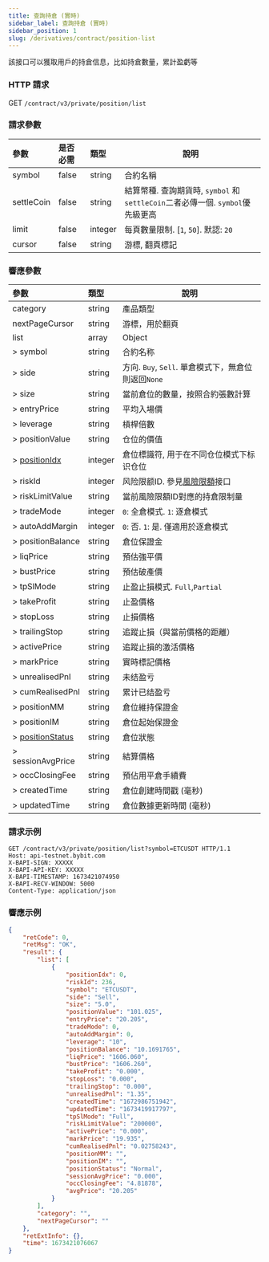 ```yaml
---
title: 查詢持倉 (實時)
sidebar_label: 查詢持倉 (實時)
sidebar_position: 1
slug: /derivatives/contract/position-list
---
```


該接口可以獲取用戶的持倉信息，比如持倉數量，累計盈虧等

### HTTP 請求
GET `/contract/v3/private/position/list`

### 請求參數
| 參數 | 是否必需 | 類型 | 說明|
|:----- |:-------|:-----|------ |
|symbol |false |string |合約名稱 |
|settleCoin |false |string |結算幣種. 查詢期貨時, `symbol` 和 `settleCoin`二者必傳一個. `symbol`優先級更高 |
|limit |false |integer |每頁數量限制. [`1`, `50`]. 默認: `20`|
|cursor |false |string |游標, 翻頁標記 |

### 響應參數
| 參數 | 類型 | 說明|
|:----- |:-----|------ |
|category |string |產品類型 |
|nextPageCursor |string |游標，用於翻頁 |
|list |array |Object |
|> symbol |string |合約名称 |
|> side |string |方向. `Buy`, `Sell`. 單倉模式下，無倉位則返回`None` |
|> size |string |當前倉位的數量，按照合約張數計算 |
|> entryPrice |string |平均入場價 |
|> leverage |string |槓桿倍數 |
|> positionValue |string |仓位的價值 |
|> [positionIdx](../enum#positionidx) |integer |倉位標識符, 用于在不同仓位模式下标识仓位|
|> riskId |integer |风险限额ID. 參見[風險限額](../public/risk-limit#)接口 |
|> riskLimitValue |string |當前風險限額ID對應的持倉限制量 |
|> tradeMode |integer |`0`: 全倉模式. `1`: 逐倉模式 |
|> autoAddMargin |integer |`0`: 否. `1`: 是. 僅適用於逐倉模式 |
|> positionBalance |string |倉位保證金 |
|> liqPrice |string |預估強平價 |
|> bustPrice |string |預估破產價 |
|> tpSlMode |string |止盈止損模式. `Full`,`Partial` |
|> takeProfit |string |止盈價格 |
|> stopLoss |string |止損價格 |
|> trailingStop |string |追蹤止損（與當前價格的距離） |
|> activePrice |string |追蹤止損的激活價格 |
|> markPrice |string |實時標記價格 |
|> unrealisedPnl |string |未结盈亏 |
|> cumRealisedPnl |string |累计已结盈亏 |
|> positionMM |string |倉位維持保證金 |
|> positionIM |string |倉位起始保證金 |
|> [positionStatus](../enum#positionstatus) |string |倉位狀態 |
|> sessionAvgPrice |string |結算價格 |
|> occClosingFee |string |預佔用平倉手續費|
|> createdTime |string |倉位創建時間戳 (毫秒)|
|> updatedTime |string |倉位數據更新時間 (毫秒) |

### 請求示例

```http
GET /contract/v3/private/position/list?symbol=ETCUSDT HTTP/1.1
Host: api-testnet.bybit.com
X-BAPI-SIGN: XXXXX
X-BAPI-API-KEY: XXXXX
X-BAPI-TIMESTAMP: 1673421074950
X-BAPI-RECV-WINDOW: 5000
Content-Type: application/json
```

### 響應示例

```json
{
    "retCode": 0,
    "retMsg": "OK",
    "result": {
        "list": [
            {
                "positionIdx": 0,
                "riskId": 236,
                "symbol": "ETCUSDT",
                "side": "Sell",
                "size": "5.0",
                "positionValue": "101.025",
                "entryPrice": "20.205",
                "tradeMode": 0,
                "autoAddMargin": 0,
                "leverage": "10",
                "positionBalance": "10.1691765",
                "liqPrice": "1606.060",
                "bustPrice": "1606.260",
                "takeProfit": "0.000",
                "stopLoss": "0.000",
                "trailingStop": "0.000",
                "unrealisedPnl": "1.35",
                "createdTime": "1672986751942",
                "updatedTime": "1673419917797",
                "tpSlMode": "Full",
                "riskLimitValue": "200000",
                "activePrice": "0.000",
                "markPrice": "19.935",
                "cumRealisedPnl": "0.02758243",
                "positionMM": "",
                "positionIM": "",
                "positionStatus": "Normal",
                "sessionAvgPrice": "0.000",
                "occClosingFee": "4.81878",
                "avgPrice": "20.205"
            }
        ],
        "category": "",
        "nextPageCursor": ""
    },
    "retExtInfo": {},
    "time": 1673421076067
}
```